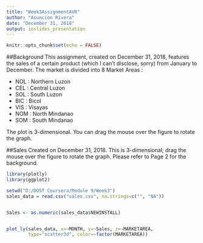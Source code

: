 ---
title: "Week3AssignmentAVR"
author: "Asuncion Rivera"
date: "December 31, 2018"
output: ioslides_presentation
---

```{r setup, include=FALSE}
knitr::opts_chunk$set(echo = FALSE)
```
##Background
This assignment, created on December 31, 2018, features the sales of a certain product 
(which I can't disclose, sorry) from January to December.  The market is divided
into 8 Market Areas :

- NOL : Northern Luzon
- CEL : Central Luzon
- SOL : South Luzon
- BIC : Bicol
- VIS : Visayas
- NOM : North Mindanao
- SOM : South Mindanao

The plot is 3-dimensional. You can drag the mouse over the figure to rotate the graph.


##Sales
Created on December 31, 2018. This is 3-dimensional; drag the mouse over the figure to rotate the graph. Please refer to Page 2 for the background.

```{r echo=FALSE, warning=FALSE, message=FALSE }


library(plotly)
library(ggplot2)

setwd("D:/DOST Coursera/Module 9/Week3")
sales_data = read.csv("sales.csv", na.strings=c("", "NA"))


Sales <- as.numeric(sales_data$NEWINSTALL)


plot_ly(sales_data, x=~MONTH, y=~Sales, z=~MARKETAREA, 
        type="scatter3d", color=~factor(MARKETAREA))
```


